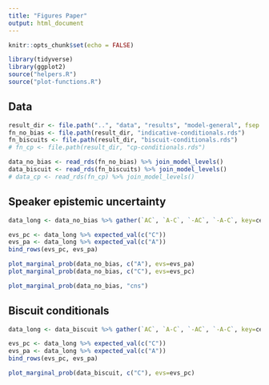 ```yaml
---
title: "Figures Paper"
output: html_document
---
```


```r
knitr::opts_chunk$set(echo = FALSE)
```


```r
library(tidyverse)
library(ggplot2)
source("helpers.R")
source("plot-functions.R")
```

## Data

```r
result_dir <- file.path("..", "data", "results", "model-general", fsep = .Platform$file.sep)
fn_no_bias <- file.path(result_dir, "indicative-conditionals.rds")
fn_biscuits <- file.path(result_dir, "biscuit-conditionals.rds")
# fn_cp <- file.path(result_dir, "cp-conditionals.rds")

data_no_bias <- read_rds(fn_no_bias) %>% join_model_levels() 
data_biscuit <- read_rds(fn_biscuits) %>% join_model_levels()
# data_cp <- read_rds(fn_cp) %>% join_model_levels()
```

## Speaker epistemic uncertainty

```r
data_long <- data_no_bias %>% gather(`AC`, `A-C`, `-AC`, `-A-C`, key=cell, val=val)

evs_pc <- data_long %>% expected_val(c("C"))
evs_pa <- data_long %>% expected_val(c("A"))
bind_rows(evs_pc, evs_pa)

plot_marginal_prob(data_no_bias, c("A"), evs=evs_pa)
plot_marginal_prob(data_no_bias, c("C"), evs=evs_pc)

plot_marginal_prob(data_no_bias, "cns")
```


## Biscuit conditionals

```r
data_long <- data_biscuit %>% gather(`AC`, `A-C`, `-AC`, `-A-C`, key=cell, val=val)

evs_pc <- data_long %>% expected_val(c("C"))
evs_pa <- data_long %>% expected_val(c("A"))
bind_rows(evs_pc, evs_pa)

plot_marginal_prob(data_biscuit, c("C"), evs=evs_pc)
```


```r

```

